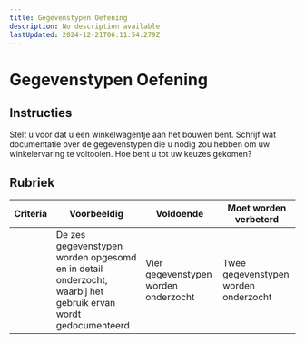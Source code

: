```yaml
---
title: Gegevenstypen Oefening
description: No description available
lastUpdated: 2024-12-21T06:11:54.279Z
---
```


# Gegevenstypen Oefening

## Instructies

Stelt u voor dat u een winkelwagentje aan het bouwen bent. Schrijf wat documentatie over de gegevenstypen die u nodig zou hebben om uw winkelervaring te voltooien. Hoe bent u tot uw keuzes gekomen?

## Rubriek

Criteria | Voorbeeldig | Voldoende | Moet worden verbeterd
--- | --- | --- | -- |
||De zes gegevenstypen worden opgesomd en in detail onderzocht, waarbij het gebruik ervan wordt gedocumenteerd|Vier gegevenstypen worden onderzocht|Twee gegevenstypen worden onderzocht|
